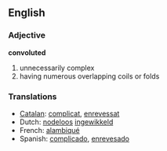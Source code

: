 ==English==

===Adjective===
'''convoluted'''

#unnecessarily complex
#having numerous overlapping coils or folds

===Translations===
*[[Catalan]]: [[complicat]], [[enrevessat]]
*Dutch: [[nodeloos]] [[ingewikkeld]]
*French: [[alambiqué]]
*Spanish: [[complicado]], [[enrevesado]]